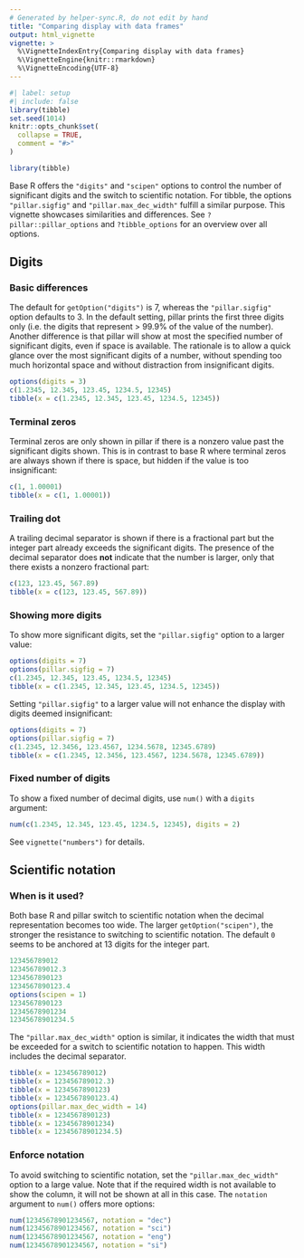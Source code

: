```yaml
---
# Generated by helper-sync.R, do not edit by hand
title: "Comparing display with data frames"
output: html_vignette
vignette: >
  %\VignetteIndexEntry{Comparing display with data frames}
  %\VignetteEngine{knitr::rmarkdown}
  %\VignetteEncoding{UTF-8}
---
```


```r
#| label: setup
#| include: false
library(tibble)
set.seed(1014)
knitr::opts_chunk$set(
  collapse = TRUE,
  comment = "#>"
)
```

```r
library(tibble)
```

Base R offers the `"digits"` and `"scipen"` options to control the number of significant digits and the switch to scientific notation.
For tibble, the options `"pillar.sigfig"` and `"pillar.max_dec_width"` fulfill a similar purpose.
This vignette showcases similarities and differences.
See `?pillar::pillar_options` and `?tibble_options` for an overview over all options.

## Digits

### Basic differences

The default for `getOption("digits")` is 7, whereas the `"pillar.sigfig"` option defaults to 3.
In the default setting, pillar prints the first three digits only (i.e. the digits that represent > 99.9% of the value of the number).
Another difference is that pillar will show at most the specified number of significant digits, even if space is available.
The rationale is to allow a quick glance over the most significant digits of a number, without spending too much horizontal space and without distraction from insignificant digits.

```r
options(digits = 3)
c(1.2345, 12.345, 123.45, 1234.5, 12345)
tibble(x = c(1.2345, 12.345, 123.45, 1234.5, 12345))
```

### Terminal zeros

Terminal zeros are only shown in pillar if there is a nonzero value past the significant digits shown.
This is in contrast to base R where terminal zeros are always shown if there is space, but hidden if the value is too insignificant:

```r
c(1, 1.00001)
tibble(x = c(1, 1.00001))
```

### Trailing dot

A trailing decimal separator is shown if there is a fractional part but the integer part already exceeds the significant digits.
The presence of the decimal separator does **not** indicate that the number is larger, only that there exists a nonzero fractional part:

```r
c(123, 123.45, 567.89)
tibble(x = c(123, 123.45, 567.89))
```

### Showing more digits

To show more significant digits, set the `"pillar.sigfig"` option to a larger value:

```r
options(digits = 7)
options(pillar.sigfig = 7)
c(1.2345, 12.345, 123.45, 1234.5, 12345)
tibble(x = c(1.2345, 12.345, 123.45, 1234.5, 12345))
```

Setting `"pillar.sigfig"` to a larger value will not enhance the display with digits deemed insignificant:

```r
options(digits = 7)
options(pillar.sigfig = 7)
c(1.2345, 12.3456, 123.4567, 1234.5678, 12345.6789)
tibble(x = c(1.2345, 12.3456, 123.4567, 1234.5678, 12345.6789))
```

### Fixed number of digits

To show a fixed number of decimal digits, use `num()` with a `digits` argument:

```r
num(c(1.2345, 12.345, 123.45, 1234.5, 12345), digits = 2)
```

See `vignette("numbers")` for details.

## Scientific notation

### When is it used?

Both base R and pillar switch to scientific notation when the decimal representation becomes too wide.
The larger `getOption("scipen")`, the stronger the resistance to switching to scientific notation.
The default `0` seems to be anchored at 13 digits for the integer part.

```r
123456789012
123456789012.3
1234567890123
1234567890123.4
options(scipen = 1)
1234567890123
12345678901234
12345678901234.5
```

The `"pillar.max_dec_width"` option is similar, it indicates the width that must be exceeded for a switch to scientific notation to happen.
This width includes the decimal separator.

```r
tibble(x = 123456789012)
tibble(x = 123456789012.3)
tibble(x = 1234567890123)
tibble(x = 1234567890123.4)
options(pillar.max_dec_width = 14)
tibble(x = 1234567890123)
tibble(x = 12345678901234)
tibble(x = 12345678901234.5)
```

### Enforce notation

To avoid switching to scientific notation, set the `"pillar.max_dec_width"` option to a large value.
Note that if the required width is not available to show the column, it will not be shown at all in this case.
The `notation` argument to `num()` offers more options:

```r
num(12345678901234567, notation = "dec")
num(12345678901234567, notation = "sci")
num(12345678901234567, notation = "eng")
num(12345678901234567, notation = "si")
```
